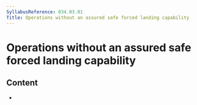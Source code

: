 ```yaml
---
SyllabusReference: 034.03.01
Title: Operations without an assured safe forced landing capability
---
```


# Operations without an assured safe forced landing capability

## Content

- <Link href="034.03.01.01" />
